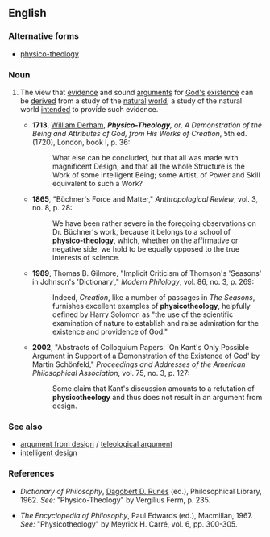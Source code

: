 ==English==

===Alternative forms===
*[[physico-theology]]

===Noun===
{{en-noun|physicotheolog|ies}}

# {{context|philosophy|theology|dated|lang=en}} The view that [[evidence]] and sound [[argument]]s for [[God]][['s]] [[existence]] can be [[derive]]d from a study of the [[natural]] [[world]]; a study of the natural world [[intend]]ed to provide such evidence.
#* '''1713''', [[w:William_Derham|William Derham]], '''''Physico-Theology''', or, A Demonstration of the Being and Attributes of God, from His Works of Creation'', 5th ed. (1720), London, book I, p. 36:
#*: What else can be concluded, but that all was made with magnificent Design, and that all the whole Structure is the Work of some intelligent Being; some Artist, of Power and Skill equivalent to such a Work?
#* '''1865''', "Büchner's Force and Matter," ''Anthropological Review'', vol. 3, no. 8, p. 28:
#*: We have been rather severe in the foregoing observations on Dr. Büchner's work, because it belongs to a school of '''physico-theology''', which, whether on the affirmative or negative side, we hold to be equally opposed to the true interests of science.
#* '''1989''', Thomas B. Gilmore, "Implicit Criticism of Thomson's 'Seasons' in Johnson's 'Dictionary'," ''Modern Philology'', vol. 86, no. 3, p. 269:
#*: Indeed, ''Creation'', like a number of passages in ''The Seasons'', furnishes excellent examples of '''physicotheology''', helpfully defined by Harry Solomon as "the use of the scientific examination of nature to establish and raise admiration for the existence and providence of God."
#* '''2002''', "Abstracts of Colloquium Papers: 'On Kant's Only Possible Argument in Support of a Demonstration of the Existence of God' by Martin Schönfeld," ''Proceedings and Addresses of the American Philosophical Association'', vol. 75, no. 3, p. 127:
#*: Some claim that Kant's discussion amounts to a refutation of '''physicotheology''' and thus does not result in an argument from design.

===See also===
* [[argument from design]] / [[teleological argument]]
* [[intelligent design]]

===References===
*''Dictionary of Philosophy'', [[w:Dagobert D. Runes|Dagobert D. Runes]] (ed.), Philosophical Library, 1962. ''See:'' "Physico-Theology" by Vergilius Ferm, p. 235.

*''The Encyclopedia of Philosophy'', Paul Edwards (ed.), Macmillan, 1967. ''See:'' "Physicotheology" by Meyrick H. Carré, vol. 6, pp. 300-305.